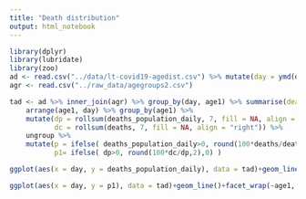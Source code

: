```yaml
---
title: "Death distribution"
output: html_notebook
---
```

```r
library(dplyr)
library(lubridate)
library(zoo)
ad <- read.csv("../data/lt-covid19-agedist.csv") %>% mutate(day = ymd(day))
agr <- read.csv("../raw_data/agegroups2.csv")
```

```r
tad <- ad %>% inner_join(agr) %>% group_by(day, age1) %>% summarise(deaths_population_daily = sum(deaths_population_daily), deaths = sum(deaths_3_daily)) %>% ungroup %>% 
    arrange(age1, day) %>% group_by(age1) %>% 
    mutate(dp = rollsum(deaths_population_daily, 7, fill = NA, align = "right"),
           dc = rollsum(deaths, 7, fill = NA, align = "right")) %>% 
    ungroup %>%     
    mutate(p = ifelse( deaths_population_daily>0, round(100*deaths/deaths_population_daily,2),0),
           p1= ifelse( dp>0, round(100*dc/dp,2),0) )

```

```r
ggplot(aes(x = day, y = deaths_population_daily), data = tad)+geom_line()+geom_line(aes(y=deaths), colour ="red")+facet_wrap(~age1, scales = "free_y")+theme_bw() + labs(x = "Data", y = "Mirtys", title = "Visos mirtys Lietuvoje ir mirtys nuo covid-19 pagal amžiaus grupes")
```

```r
ggplot(aes(x = day, y = p1), data = tad)+geom_line()+facet_wrap(~age1, scales = "free_y")+theme_bw() + labs(x = "Data", y = "Procentai", title = "Covid-19 mirčių procentas tarp visų mirčių pagal amžiaus grupes (7 dienų vidurkis)")
```